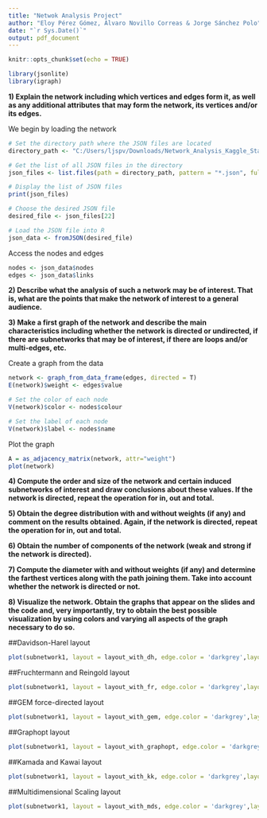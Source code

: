 ---
title: "Netwok Analysis Project"
author: "Eloy Pérez Gómez, Álvaro Novillo Correas & Jorge Sánchez Polo"
date: "`r Sys.Date()`"
output: pdf_document
---

```{r setup, include=FALSE}
knitr::opts_chunk$set(echo = TRUE)
```


```{r, echo=FALSE, message=FALSE, warning=FALSE}
library(jsonlite)
library(igraph)
```


**1) Explain the network including which vertices and edges form it, as well as any additional attributes that may form the network, its vertices and/or its edges.**

We begin by loading the network

```{r}
# Set the directory path where the JSON files are located
directory_path <- "C:/Users/ljspv/Downloads/Network_Analysis_Kaggle_Star_Wars-main/Network_Analysis_Kaggle_Star_Wars-main/data/" #CHANGE IT WITH YOUR DATA PATH

# Get the list of all JSON files in the directory
json_files <- list.files(path = directory_path, pattern = "*.json", full.names = TRUE)

# Display the list of JSON files
print(json_files)

# Choose the desired JSON file
desired_file <- json_files[22]

# Load the JSON file into R
json_data <- fromJSON(desired_file)
```

Access the nodes and edges
```{r}
nodes <- json_data$nodes
edges <- json_data$links
```

**2) Describe what the analysis of such a network may be of interest. That is, what are the points that make the network of interest to a general audience.**



**3) Make a first graph of the network and describe the main characteristics including whether the network is directed or undirected, if there are subnetworks that may be of interest, if there are loops and/or multi-edges, etc.**

Create a graph from the data
```{r}
network <- graph_from_data_frame(edges, directed = T)
E(network)$weight <- edges$value
```


```{r}
# Set the color of each node
V(network)$color <- nodes$colour

# Set the label of each node
V(network)$label <- nodes$name
```

Plot the graph
```{r}
A = as_adjacency_matrix(network, attr="weight")
plot(network)
```


**4) Compute the order and size of the network and certain induced subnetworks of interest and draw conclusions about these values. If the network is directed, repeat the operation for in, out and total.**

**5) Obtain the degree distribution with and without weights (if any) and comment on the results obtained. Again, if the network is directed, repeat the operation for in, out and total.**

**6) Obtain the number of components of the network (weak and strong if the network is directed).**

**7) Compute the diameter with and without weights (if any) and determine the farthest vertices along with the path joining them. Take into account whether the network is directed or not.**

**8) Visualize the network. Obtain the graphs that appear on the slides and the code and, very importantly, try to obtain the best possible visualization by using colors and varying all aspects of the graph necessary to do so.**

##Davidson-Harel layout 
```{r}
plot(subnetwork1, layout = layout_with_dh, edge.color = 'darkgrey',layout = m2,edge.width = (edges$value - min(edges$value))/(max(edges$value) - min(edges$value))*(7-2) + 2 , vertex.size=(nodes$value - min(nodes$value))/(max(nodes$value) - min(nodes$value))*(20-5) + 7)
```

##Fruchtermann and Reingold layout
```{r}
plot(subnetwork1, layout = layout_with_fr, edge.color = 'darkgrey',layout = m2,edge.width = (edges$value - min(edges$value))/(max(edges$value) - min(edges$value))*(7-2) + 2 , vertex.size=(nodes$value - min(nodes$value))/(max(nodes$value) - min(nodes$value))*(20-5) + 7)
```

##GEM force-directed layout
```{r}
plot(subnetwork1, layout = layout_with_gem, edge.color = 'darkgrey',layout = m2,edge.width = (edges$value - min(edges$value))/(max(edges$value) - min(edges$value))*(7-2) + 2 , vertex.size=(nodes$value - min(nodes$value))/(max(nodes$value) - min(nodes$value))*(20-5) + 7)
```

##Graphopt layout
```{r}
plot(subnetwork1, layout = layout_with_graphopt, edge.color = 'darkgrey',layout = m2,edge.width = (edges$value - min(edges$value))/(max(edges$value) - min(edges$value))*(7-2) + 2 , vertex.size=(nodes$value - min(nodes$value))/(max(nodes$value) - min(nodes$value))*(20-5) + 7)
```

##Kamada and Kawai layout
```{r}
plot(subnetwork1, layout = layout_with_kk, edge.color = 'darkgrey',layout = m2,edge.width = (edges$value - min(edges$value))/(max(edges$value) - min(edges$value))*(7-2) + 2 , vertex.size=(nodes$value - min(nodes$value))/(max(nodes$value) - min(nodes$value))*(20-5) + 7)
```

##Multidimensional Scaling layout
```{r}
plot(subnetwork1, layout = layout_with_mds, edge.color = 'darkgrey',layout = m2,edge.width = (edges$value - min(edges$value))/(max(edges$value) - min(edges$value))*(7-2) + 2 , vertex.size=(nodes$value - min(nodes$value))/(max(nodes$value) - min(nodes$value))*(20-5) + 7)
```
